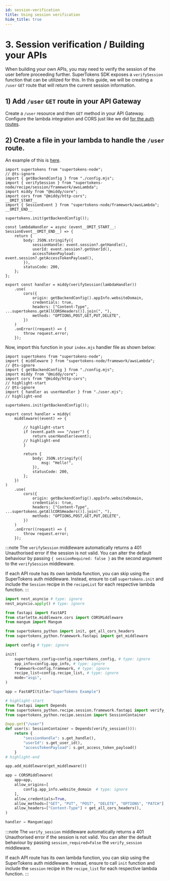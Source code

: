 ```yaml
---
id: session-verification
title: Using session verification
hide_title: true
---
```


<!-- ./thirdpartyemailpassword/serverless/with-aws-lambda/session-verification.mdx -->


# 3. Session verification / Building your APIs

When building your own APIs, you may need to verify the session of the user before proceeding further. SuperTokens SDK exposes a `verifySession` function that can be utilized for this. In this guide, we will be creating a `/user` `GET` route that will return the current session information.

## 1) Add `/user` `GET` route in your API Gateway

Create a `/user` resource and then `GET` method in your API Gateway. Configure the lambda integration and CORS just like we did [for the auth routes](./setup-api-gateway#3-attach-lambda-to-the-any-method-of-the-proxy-resource).

## 2) Create a file in your lambda to handle the `/user` route.

<BackendSDKTabs disableGolang>
<TabItem value="nodejs">

An example of this is [here](https://github.com/supertokens/supertokens-node/blob/master/examples/aws/with-emailpassword/backend/user.mjs).

```tsx title="user.mjs"
import supertokens from "supertokens-node";
// @ts-ignore
import { getBackendConfig } from "./config.mjs";
import { verifySession } from "supertokens-node/recipe/session/framework/awsLambda";
import middy from "@middy/core";
import cors from "@middy/http-cors";
__OMIT_START__
import { SessionEvent } from "supertokens-node/framework/awsLambda";
__OMIT_END__

supertokens.init(getBackendConfig());

const lambdaHandler = async (event__OMIT_START__: SessionEvent__OMIT_END__) => {
    return {
        body: JSON.stringify({
            sessionHandle: event.session?.getHandle(),
            userId: event.session?.getUserId(),
            accessTokenPayload: event.session?.getAccessTokenPayload(),
        }),
        statusCode: 200,
    };
};

export const handler = middy(verifySession(lambdaHandler))
    .use(
        cors({
            origin: getBackendConfig().appInfo.websiteDomain,
            credentials: true,
            headers: ["Content-Type", ...supertokens.getAllCORSHeaders()].join(", "),
            methods: "OPTIONS,POST,GET,PUT,DELETE",
        })
    )
    .onError((request) => {
        throw request.error;
    });
```

Now, import this function in your `index.mjs` handler file as shown below:


```tsx title="index.mjs"
import supertokens from "supertokens-node";
import { middleware } from "supertokens-node/framework/awsLambda";
// @ts-ignore
import { getBackendConfig } from "./config.mjs";
import middy from "@middy/core";
import cors from "@middy/http-cors";
// highlight-start
// @ts-ignore
import { handler as userHandler } from "./user.mjs";
// highlight-end

supertokens.init(getBackendConfig());

export const handler = middy(
    middleware((event) => {

        // highlight-start
        if (event.path === "/user") {
            return userHandler(event);
        // highlight-end
        }
      
        return {
            body: JSON.stringify({
                msg: "Hello!",
            }),
            statusCode: 200,
        };
    })
)
    .use(
        cors({
            origin: getBackendConfig().appInfo.websiteDomain,
            credentials: true,
            headers: ["Content-Type", ...supertokens.getAllCORSHeaders()].join(", "),
            methods: "OPTIONS,POST,GET,PUT,DELETE",
        })
    )
    .onError((request) => {
        throw request.error;
    });
```

:::note
The `verifySession` middleware automatically returns a 401 Unauthorised error if the session is not valid. You can alter the default behaviour by passing `{ sessionRequired: false }` as the second argument to the `verifySession` middleware.

If each API route has its own lambda function, you can skip using the SuperTokens auth middleware. Instead, ensure to call `supertokens.init` and include the `Session` recipe in the `recipeList` for each respective lambda function.
:::

</TabItem>
<TabItem value="python">

```python title="handler.py"
import nest_asyncio # type: ignore
nest_asyncio.apply() # type: ignore

from fastapi import FastAPI
from starlette.middleware.cors import CORSMiddleware
from mangum import Mangum

from supertokens_python import init, get_all_cors_headers
from supertokens_python.framework.fastapi import get_middleware

import config # type: ignore

init(
    supertokens_config=config.supertokens_config, # type: ignore
    app_info=config.app_info, # type: ignore
    framework=config.framework, # type: ignore
    recipe_list=config.recipe_list, # type: ignore
    mode="asgi",
)

app = FastAPI(title="SuperTokens Example")

# highlight-start
from fastapi import Depends
from supertokens_python.recipe.session.framework.fastapi import verify_session
from supertokens_python.recipe.session import SessionContainer

@app.get("/user")
def user(s: SessionContainer = Depends(verify_session())):
    return {
        "sessionHandle": s.get_handle(),
        "userId": s.get_user_id(),
        "accessTokenPayload": s.get_access_token_payload()
    }
# highlight-end

app.add_middleware(get_middleware())

app = CORSMiddleware(
    app=app,
    allow_origins=[
        config.app_info.website_domain  # type: ignore
    ],
    allow_credentials=True,
    allow_methods=["GET", "PUT", "POST", "DELETE", "OPTIONS", "PATCH"],
    allow_headers=["Content-Type"] + get_all_cors_headers(),
)

handler = Mangum(app)
```
:::note
The `verify_session` middleware automatically returns a 401 Unauthorised error if the session is not valid. You can alter the default behaviour by passing `session_required=False` the `verify_session` middleware.

If each API route has its own lambda function, you can skip using the SuperTokens auth middleware. Instead, ensure to call `init` function and include the `session` recipe in the `recipe_list` for each respective lambda function.
:::

</TabItem>

</BackendSDKTabs>